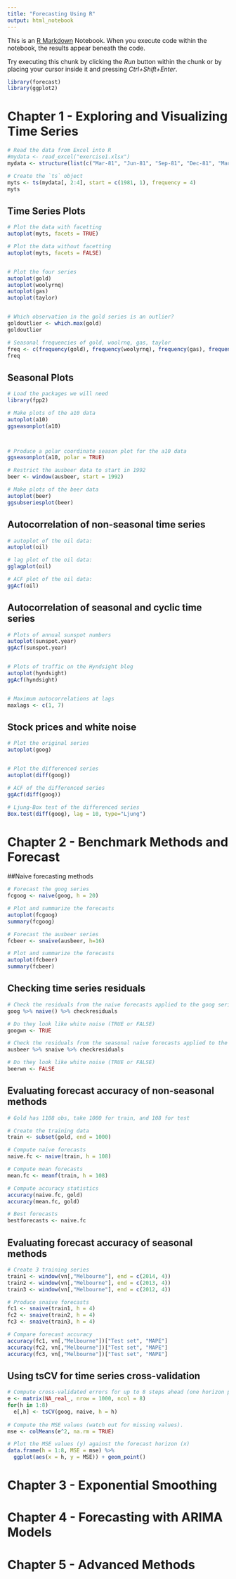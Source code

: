 ```yaml
---
title: "Forecasting Using R"
output: html_notebook
---
```


This is an [R Markdown](http://rmarkdown.rstudio.com) Notebook. When you execute code within the notebook, the results appear beneath the code. 

Try executing this chunk by clicking the *Run* button within the chunk or by placing your cursor inside it and pressing *Ctrl+Shift+Enter*. 
```r
library(forecast)
library(ggplot2)
```

# Chapter 1 - Exploring and Visualizing Time Series
```r
# Read the data from Excel into R
#mydata <- read_excel("exercise1.xlsx")
mydata <- structure(list(c("Mar-81", "Jun-81", "Sep-81", "Dec-81", "Mar-82", "Jun-82", "Sep-82", "Dec-82", "Mar-83", "Jun-83", "Sep-83", "Dec-83", "Mar-84", "Jun-84", "Sep-84", "Dec-84", "Mar-85", "Jun-85", "Sep-85", "Dec-85", "Mar-86", "Jun-86", "Sep-86", "Dec-86", "Mar-87", "Jun-87", "Sep-87", "Dec-87", "Mar-88", "Jun-88", "Sep-88", "Dec-88", "Mar-89", "Jun-89", "Sep-89", "Dec-89", "Mar-90", "Jun-90", "Sep-90", "Dec-90", "Mar-91", "Jun-91", "Sep-91", "Dec-91", "Mar-92", "Jun-92", "Sep-92", "Dec-92", "Mar-93", "Jun-93", "Sep-93", "Dec-93", "Mar-94", "Jun-94", "Sep-94", "Dec-94", "Mar-95", "Jun-95", "Sep-95", "Dec-95", "Mar-96", "Jun-96", "Sep-96", "Dec-96", "Mar-97", "Jun-97", "Sep-97", "Dec-97", "Mar-98", "Jun-98", "Sep-98", "Dec-98", "Mar-99", "Jun-99", "Sep-99", "Dec-99", "Mar-00", "Jun-00", "Sep-00", "Dec-00", "Mar-01", "Jun-01", "Sep-01", "Dec-01", "Mar-02", "Jun-02", "Sep-02", "Dec-02", "Mar-03", "Jun-03", "Sep-03", "Dec-03", "Mar-04", "Jun-04", "Sep-04", "Dec-04", "Mar-05", "Jun-05", "Sep-05", "Dec-05"), Sales = c(1020.2, 889.2, 795, 1003.9, 1057.7, 944.4, 778.5, 932.5, 996.5, 907.7, 735.1, 958.1, 1034.1, 992.8, 791.7, 914.2, 1106.5, 985.1, 823.9, 1025.1, 1064.7, 981.9, 828.3, 940.7, 991.1, 1021.2, 796.7, 986.6, 1054.2, 1018.7, 815.6, 1010.6, 1071.5, 954, 822.9, 867.5, 1002.3, 972, 782.9, 972.8, 1108, 943.7, 806.1, 954.2, 1115.5, 927.1, 800.7, 955.7, 1049.8, 886, 786.4, 991.3, 1113.9, 924.5, 771.4, 949.8, 990.5, 1071.4, 854.1, 929.8, 959.6, 991.1, 832.9, 1006.1, 1040.7, 1026.3, 785.9, 997.6, 1055, 925.6, 805.6, 934.1, 1081.7, 1062.3, 798.8, 1014.3, 1049.5, 961.7, 793.4, 872.3, 1014.2, 952.6, 792.4, 922.3, 1055.9, 906.2, 811.2, 1005.8, 1013.8, 905.6, 957.3, 1059.5, 1090.6, 998.9, 866.6, 1018.7, 1112.5, 997.4, 826.8, 992.6), AdBudget = c(659.2, 589, 512.5, 614.1, 647.2, 602, 530.7, 608.4, 637.9, 582.4, 506.8, 606.7, 658.7, 614.9, 489.9, 586.5, 663, 591.7, 502.2, 616.4, 647.1, 615.5, 514.8, 609.1, 641.3, 620.2, 511.2, 621.3, 645.3, 616, 503.2, 617.5, 642.8, 585.6, 520.6, 608.6, 645.7, 597.4, 499.8, 601.8, 650.8, 588.3, 491.6, 603.3, 663.2, 614, 506.3, 606.2, 639.5, 585.9, 492.2, 610.4, 660.8, 612.2, 509.2, 612.1, 653.2, 605.3, 506.6, 597.4, 635.2, 611.6, 503.8, 609.9, 645.2, 609.8, 512.1, 603.7, 639.4, 601.6, 497, 602.8, 647.3, 612.5, 492.2, 610.8, 646.5, 603.3, 503.8, 598.3, 649.4, 620.2, 497.9, 609.2, 665.9, 600.4, 502.3, 605.6, 647.6, 583.5, 502.5, 625.9, 648.7, 610.7, 519.1, 634.9, 663.1, 583.3, 508.6, 634.2), GDP = c(251.8, 290.9, 290.8, 292.4, 279.1, 254, 295.6, 271.7, 259.6, 280.5, 287.2, 278, 256.8, 271, 300.9, 289.8, 266.8, 273.7, 301.3, 285.6, 270.6, 274.6, 299.7, 275.9, 279.3, 290.8, 295.6, 271.9, 267.4, 281, 309, 266.7, 283.5, 282.3, 289.2, 270.7, 266.5, 287.9, 287.6, 283.4, 266.4, 292.3, 330.6, 286.2, 259.2, 263.7, 288.2, 274.1, 287.1, 285.5, 303.7, 275.6, 249.3, 272.9, 289.8, 269.2, 261.3, 292.9, 304.6, 276.3, 268.2, 293.5, 311.1, 273.7, 267.5, 271.9, 308.8, 282.9, 268.4, 271.4, 292.1, 287.6, 258, 282.9, 295, 271.2, 275.4, 284, 300.9, 277.4, 273.8, 288.4, 283.4, 273.4, 271.5, 283.6, 290.6, 289.1, 282.2, 285.6, 304, 271.5, 263.9, 288.3, 290.2, 284, 270.9, 294.7, 292.2, 255.1)), class = c("tbl_df", "tbl", "data.frame"), row.names = c(NA, -100L), .Names = c("", "Sales", "AdBudget", "GDP"))

# Create the `ts` object
myts <- ts(mydata[, 2:4], start = c(1981, 1), frequency = 4)
myts
```
## Time Series Plots
```r
# Plot the data with facetting
autoplot(myts, facets = TRUE)

# Plot the data without facetting
autoplot(myts, facets = FALSE)


# Plot the four series
autoplot(gold)
autoplot(woolyrnq)
autoplot(gas)
autoplot(taylor)


# Which observation in the gold series is an outlier?
goldoutlier <- which.max(gold)
goldoutlier

# Seasonal frequencies of gold, woolrnq, gas, taylor
freq <- c(frequency(gold), frequency(woolyrnq), frequency(gas), frequency(taylor))
freq
```

## Seasonal Plots
```r
# Load the packages we will need
library(fpp2)

# Make plots of the a10 data
autoplot(a10)
ggseasonplot(a10)



# Produce a polar coordinate season plot for the a10 data
ggseasonplot(a10, polar = TRUE)

# Restrict the ausbeer data to start in 1992
beer <- window(ausbeer, start = 1992)

# Make plots of the beer data
autoplot(beer)
ggsubseriesplot(beer)
```

## Autocorrelation of non-seasonal time series
```r
# autoplot of the oil data:
autoplot(oil)

# lag plot of the oil data:
gglagplot(oil)

# ACF plot of the oil data:
ggAcf(oil)


```

## Autocorrelation of seasonal and cyclic time series
```r
# Plots of annual sunspot numbers
autoplot(sunspot.year)
ggAcf(sunspot.year)


# Plots of traffic on the Hyndsight blog
autoplot(hyndsight)
ggAcf(hyndsight)


# Maximum autocorrelations at lags
maxlags <- c(1, 7)
```

## Stock prices and white noise
```r
# Plot the original series
autoplot(goog)


# Plot the differenced series
autoplot(diff(goog))

# ACF of the differenced series
ggAcf(diff(goog))

# Ljung-Box test of the differenced series
Box.test(diff(goog), lag = 10, type="Ljung")
```


# Chapter 2 - Benchmark Methods and Forecast

##Naive forecasting methods
```r
# Forecast the goog series
fcgoog <- naive(goog, h = 20)

# Plot and summarize the forecasts
autoplot(fcgoog)
summary(fcgoog)

# Forecast the ausbeer series
fcbeer <- snaive(ausbeer, h=16)

# Plot and summarize the forecasts
autoplot(fcbeer)
summary(fcbeer)
```

## Checking time series residuals
```r
# Check the residuals from the naive forecasts applied to the goog series
goog %>% naive() %>% checkresiduals

# Do they look like white noise (TRUE or FALSE)
googwn <- TRUE

# Check the residuals from the seasonal naive forecasts applied to the ausbeer series
ausbeer %>% snaive %>% checkresiduals

# Do they look like white noise (TRUE or FALSE)
beerwn <- FALSE
```

## Evaluating forecast accuracy of non-seasonal methods

```r
# Gold has 1108 obs, take 1000 for train, and 108 for test

# Create the training data
train <- subset(gold, end = 1000)

# Compute naive forecasts
naive.fc <- naive(train, h = 108)

# Compute mean forecasts
mean.fc <- meanf(train, h = 108)

# Compute accuracy statistics
accuracy(naive.fc, gold)
accuracy(mean.fc, gold)

# Best forecasts
bestforecasts <- naive.fc
```

## Evaluating forecast accuracy of seasonal methods
```r
# Create 3 training series
train1 <- window(vn[,"Melbourne"], end = c(2014, 4))
train2 <- window(vn[,"Melbourne"], end = c(2013, 4))
train3 <- window(vn[,"Melbourne"], end = c(2012, 4))

# Produce snaive forecasts
fc1 <- snaive(train1, h = 4)
fc2 <- snaive(train2, h = 4)
fc3 <- snaive(train3, h = 4)

# Compare forecast accuracy
accuracy(fc1, vn[,"Melbourne"])["Test set", "MAPE"]
accuracy(fc2, vn[,"Melbourne"])["Test set", "MAPE"]
accuracy(fc3, vn[,"Melbourne"])["Test set", "MAPE"]
```

## Using tsCV for time series cross-validation
```r
# Compute cross-validated errors for up to 8 steps ahead (one horizon per column)
e <- matrix(NA_real_, nrow = 1000, ncol = 8)
for(h in 1:8)
  e[,h] <- tsCV(goog, naive, h = h)
  
# Compute the MSE values (watch out for missing values).
mse <- colMeans(e^2, na.rm = TRUE)

# Plot the MSE values (y) against the forecast horizon (x)
data.frame(h = 1:8, MSE = mse) %>%
  ggplot(aes(x = h, y = MSE)) + geom_point()
```

# Chapter 3 - Exponential Smoothing

# Chapter 4 - Forecasting with ARIMA Models

# Chapter 5 - Advanced Methods
